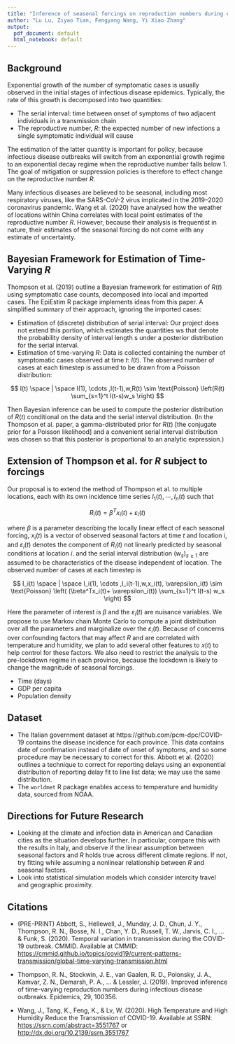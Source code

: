 ```yaml
---
title: "Inference of seasonal forcings on reproduction numbers during epidemics"
author: "Lu Lu, Ziyao Tian, Fengyang Wang, Yi Xiao Zhang"
output:
  pdf_document: default
  html_notebook: default
---
```


## Background

Exponential growth of the number of symptomatic cases is usually observed in the initial stages of infectious disease epidemics. Typically, the rate of this growth is decomposed into two quantities:

- The serial interval: time between onset of symptoms of two adjacent individuals in a transmission chain
- The reproductive number, $R$: the expected number of new infections a single symptomatic individual will cause

The estimation of the latter quantity is important for policy, because infectious disease outbreaks will switch from an exponential growth regime to an exponential decay regime when the reproductive number falls below 1. The goal of mitigation or suppression policies is therefore to effect change on the reproductive number $R$.

Many infectious diseases are believed to be seasonal, including most respiratory viruses, like the SARS-CoV-2 virus implicated in the 2019–2020 coronavirus pandemic. Wang et al. (2020) have analysed how the weather of locations within China correlates with local point estimates of the reproductive number $R$. However, because their analysis is frequentist in nature, their estimates of the seasonal forcing do not come with any estimate of uncertainty.

## Bayesian Framework for Estimation of Time-Varying $R$

Thompson et al. (2019) outline a Bayesian framework for estimation of $R(t)$ using symptomatic case counts, decomposed into local and imported cases. The EpiEstim R package implements ideas from this paper. A simplified summary of their approach, ignoring the imported cases:

- Estimation of (discrete) distribution of serial interval: Our project does not extend this portion, which estimates the quantities ws that denote the probability density of interval length s under a posterior distribution for the serial interval.
- Estimation of time-varying $R$: Data is collected containing the number of symptomatic cases observed at time $t$: $I(t)$. The observed number of cases at each timestep is assumed to be drawn from a Poisson distribution:

$$ I(t) \space | \space  I(1), \cdots ,I(t-1),w,R(t) \sim \text{Poisson} \left(R(t) \sum_{s=1}^t I(t-s)w_s \right) $$

Then Bayesian inference can be used to compute the posterior distribution of $R(t)$ conditional on the data and the serial interval distribution. (In the Thompson et al. paper, a gamma-distributed prior for $R(t)$ [the conjugate prior for a Poisson likelihood] and a convenient serial interval distribution was chosen so that this posterior is proportional to an analytic expression.)

## Extension of Thompson et al. for $R$ subject to forcings

Our proposal is to extend the method of Thompson et al. to multiple locations, each with its own incidence time series $I_1(t),\cdots,I_n(t)$ such that

$$ R_i(t) = \beta^T x_i(t) + \varepsilon_i(t) $$

where $\beta$ is a parameter describing the locally linear effect of each seasonal forcing, $x_i(t)$ is a vector of observed seasonal factors at time $t$ and location $i$, and $\varepsilon_i(t)$ denotes the component of $R_i(t)$ not linearly predicted by seasonal conditions at location $i$.  and the serial interval distribution $(w_s)_{s \geq 1}$ are assumed to be characteristics of the disease independent of location. The observed number of cases at each timestep is

$$ I_i(t) \space | \space I_i(1), \cdots ,I_i(t-1),w,x_i(t), \varepsilon_i(t) \sim \text{Poisson} \left( (\beta^Tx_i(t)+ \varepsilon_i(t)) \sum_{s=1}^t I(t-s) w_s \right) $$

Here the parameter of interest is $\beta$ and the $\varepsilon_i(t)$ are nuisance variables. We propose to use Markov chain Monte Carlo to compute a joint distribution over all the parameters and marginalize over the $\varepsilon_i(t)$.
Because of concerns over confounding factors that may affect $R$ and are correlated with temperature and humidity, we plan to add several other features to $x(t)$ to help control for these factors. We also need to restrict the analysis to the pre-lockdown regime in each province, because the lockdown is likely to change the magnitude of seasonal forcings.

- Time (days)
- GDP per capita
- Population density

## Dataset

- The Italian government dataset at https://github.com/pcm-dpc/COVID-19 contains the disease incidence for each province. This data contains date of confirmation instead of date of onset of symptoms, and so some procedure may be necessary to correct for this. Abbott et al. (2020) outlines a technique to correct for reporting delays using an exponential distribution of reporting delay fit to line list data; we may use the same distribution.
- The `worldmet` R package enables access to temperature and humidity data, sourced from NOAA.

## Directions for Future Research

- Looking at the climate and infection data in American and Canadian cities as the situation develops further. In particular, compare this with the results in Italy, and observe if the linear assumption between seasonal factors and $R$ holds true across different climate regions. If not, try fitting while assuming a nonlinear relationship between $R$ and seasonal factors.
- Look into statistical simulation models which consider intercity travel and geographic proximity.

## Citations

- (PRE-PRINT) Abbott, S., Hellewell, J., Munday, J. D., Chun, J. Y., Thompson, R. N., Bosse, N. I., Chan, Y. D., Russell, T. W., Jarvis, C. I., ... & Funk, S. (2020). Temporal variation in transmission during the COVID-19 outbreak. CMMID. Available at CMMID: [https://cmmid.github.io/topics/covid19/current-patterns-transmission/global-time-varying-transmission.html](https://cmmid.github.io/topics/covid19/current-patterns-transmission/global-time-varying-transmission.html)

- Thompson, R. N., Stockwin, J. E., van Gaalen, R. D., Polonsky, J. A., Kamvar, Z. N., Demarsh, P. A., ... & Lessler, J. (2019). Improved inference of time-varying reproduction numbers during infectious disease outbreaks. Epidemics, 29, 100356.

- Wang, J., Tang, K., Feng, K., & Lv, W. (2020). High Temperature and High Humidity Reduce the Transmission of COVID-19. Available at SSRN: [https://ssrn.com/abstract=3551767](https://ssrn.com/abstract=3551767) or [http://dx.doi.org/10.2139/ssrn.3551767](http://dx.doi.org/10.2139/ssrn.3551767)